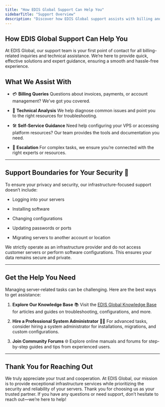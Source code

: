 ```yaml
---
title: "How EDIS Global Support Can Help You"
sidebarTitle: "Support Overview"
description: "Discover how EDIS Global support assists with billing and technical queries, and learn how to find the help you need for administrative tasks."
---
```


## **How EDIS Global Support Can Help You**

At EDIS Global, our support team is your first point of contact for all billing-related inquiries and technical assistance. We’re here to provide quick, effective solutions and expert guidance, ensuring a smooth and hassle-free experience.

## **What We Assist With**

* 💳 **Billing Queries**
  Questions about invoices, payments, or account management? We’ve got you covered.

* 🔧 **Technical Analysis**
  We help diagnose common issues and point you to the right resources for troubleshooting.

* 🛠️ **Self-Service Guidance**
  Need help configuring your VPS or accessing platform resources? Our team provides the tools and documentation you need.

* 🚀 **Escalation**
  For complex tasks, we ensure you’re connected with the right experts or resources.

***

## **Support Boundaries for Your Security** 🚫

To ensure your privacy and security, our infrastructure-focused support doesn’t include:

* Logging into your servers

* Installing software

* Changing configurations

* Updating passwords or ports

* Migrating servers to another account or location

We strictly operate as an infrastructure provider and do not access customer servers or perform software configurations. This ensures your data remains secure and private.

***

## **Get the Help You Need**

Managing server-related tasks can be challenging. Here are the best ways to get assistance:

1. **Explore Our Knowledge Base** 📚
   Visit the [EDIS Global Knowledge Base](https://docs.edisglobal.com) for articles and guides on troubleshooting, configurations, and more.

2. **Hire a Professional System Administrator** 🧑‍💻
   For advanced tasks, consider hiring a system administrator for installations, migrations, and custom configurations.

3. **Join Community Forums** 🌐
   Explore online manuals and forums for step-by-step guides and tips from experienced users.

***

## **Thank You for Reaching Out**

We truly appreciate your trust and cooperation. At EDIS Global, our mission is to provide exceptional infrastructure services while prioritizing the security and reliability of your servers. Thank you for choosing us as your trusted partner. If you have any questions or need support, don’t hesitate to reach out—we’re here to help!